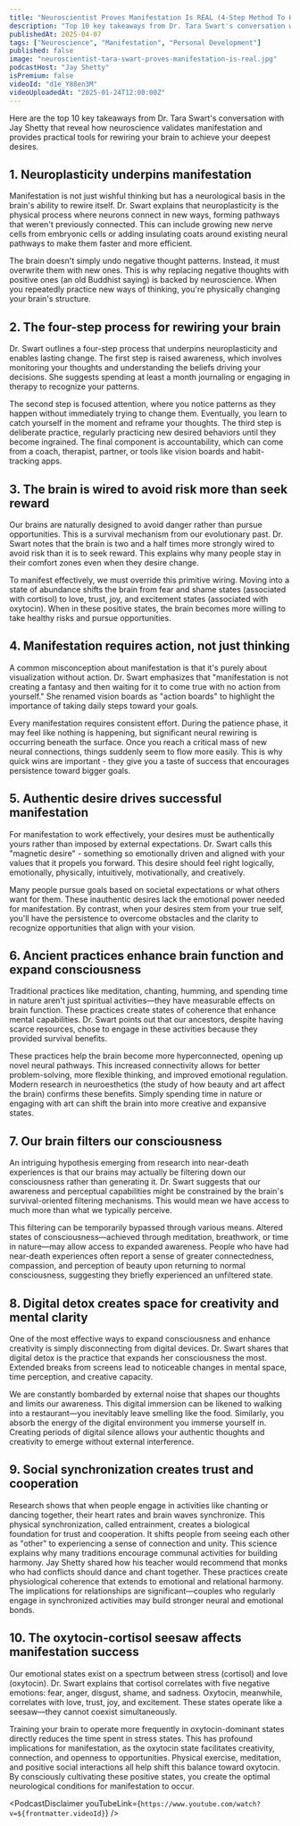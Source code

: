 ```yaml
---
title: "Neuroscientist Proves Manifestation Is REAL (4-Step Method To Hack Your Brain!) | Dr. Tara Swart"
description: "Top 10 key takeaways from Dr. Tara Swart's conversation with Jay Shetty that reveal how neuroscience validates manifestation and provides practical tools for rewiring your brain to achieve your deepest desires."
publishedAt: 2025-04-07
tags: ["Neuroscience", "Manifestation", "Personal Development"]
published: false
image: "neuroscientist-tara-swart-proves-manifestation-is-real.jpg"
podcastHost: "Jay Shetty"
isPremium: false
videoId: "d1e_Y88en3M"
videoUploadedAt: "2025-01-24T12:00:00Z"
---
```



<PodcastSummaryPageLayout frontmatter={frontmatter}>

Here are the top 10 key takeaways from Dr. Tara Swart's conversation with Jay Shetty that reveal how neuroscience validates manifestation and provides practical tools for rewiring your brain to achieve your deepest desires.

## 1. Neuroplasticity underpins manifestation

Manifestation is not just wishful thinking but has a neurological basis in the brain's ability to rewire itself. Dr. Swart explains that neuroplasticity is the physical process where neurons connect in new ways, forming pathways that weren't previously connected. This can include growing new nerve cells from embryonic cells or adding insulating coats around existing neural pathways to make them faster and more efficient.

The brain doesn't simply undo negative thought patterns. Instead, it must overwrite them with new ones. This is why replacing negative thoughts with positive ones (an old Buddhist saying) is backed by neuroscience. When you repeatedly practice new ways of thinking, you're physically changing your brain's structure.

## 2. The four-step process for rewiring your brain

Dr. Swart outlines a four-step process that underpins neuroplasticity and enables lasting change. The first step is raised awareness, which involves monitoring your thoughts and understanding the beliefs driving your decisions. She suggests spending at least a month journaling or engaging in therapy to recognize your patterns.

The second step is focused attention, where you notice patterns as they happen without immediately trying to change them. Eventually, you learn to catch yourself in the moment and reframe your thoughts. The third step is deliberate practice, regularly practicing new desired behaviors until they become ingrained. The final component is accountability, which can come from a coach, therapist, partner, or tools like vision boards and habit-tracking apps.

## 3. The brain is wired to avoid risk more than seek reward

Our brains are naturally designed to avoid danger rather than pursue opportunities. This is a survival mechanism from our evolutionary past. Dr. Swart notes that the brain is two and a half times more strongly wired to avoid risk than it is to seek reward. This explains why many people stay in their comfort zones even when they desire change.

To manifest effectively, we must override this primitive wiring. Moving into a state of abundance shifts the brain from fear and shame states (associated with cortisol) to love, trust, joy, and excitement states (associated with oxytocin). When in these positive states, the brain becomes more willing to take healthy risks and pursue opportunities.

## 4. Manifestation requires action, not just thinking

A common misconception about manifestation is that it's purely about visualization without action. Dr. Swart emphasizes that "manifestation is not creating a fantasy and then waiting for it to come true with no action from yourself." She renamed vision boards as "action boards" to highlight the importance of taking daily steps toward your goals.

Every manifestation requires consistent effort. During the patience phase, it may feel like nothing is happening, but significant neural rewiring is occurring beneath the surface. Once you reach a critical mass of new neural connections, things suddenly seem to flow more easily. This is why quick wins are important - they give you a taste of success that encourages persistence toward bigger goals.

## 5. Authentic desire drives successful manifestation

For manifestation to work effectively, your desires must be authentically yours rather than imposed by external expectations. Dr. Swart calls this "magnetic desire" - something so emotionally driven and aligned with your values that it propels you forward. This desire should feel right logically, emotionally, physically, intuitively, motivationally, and creatively.

Many people pursue goals based on societal expectations or what others want for them. These inauthentic desires lack the emotional power needed for manifestation. By contrast, when your desires stem from your true self, you'll have the persistence to overcome obstacles and the clarity to recognize opportunities that align with your vision.

## 6. Ancient practices enhance brain function and expand consciousness

Traditional practices like meditation, chanting, humming, and spending time in nature aren't just spiritual activities—they have measurable effects on brain function. These practices create states of coherence that enhance mental capabilities. Dr. Swart points out that our ancestors, despite having scarce resources, chose to engage in these activities because they provided survival benefits.

These practices help the brain become more hyperconnected, opening up novel neural pathways. This increased connectivity allows for better problem-solving, more flexible thinking, and improved emotional regulation. Modern research in neuroesthetics (the study of how beauty and art affect the brain) confirms these benefits. Simply spending time in nature or engaging with art can shift the brain into more creative and expansive states.

## 7. Our brain filters our consciousness

An intriguing hypothesis emerging from research into near-death experiences is that our brains may actually be filtering down our consciousness rather than generating it. Dr. Swart suggests that our awareness and perceptual capabilities might be constrained by the brain's survival-oriented filtering mechanisms. This would mean we have access to much more than what we typically perceive.

This filtering can be temporarily bypassed through various means. Altered states of consciousness—achieved through meditation, breathwork, or time in nature—may allow access to expanded awareness. People who have had near-death experiences often report a sense of greater connectedness, compassion, and perception of beauty upon returning to normal consciousness, suggesting they briefly experienced an unfiltered state.

## 8. Digital detox creates space for creativity and mental clarity

One of the most effective ways to expand consciousness and enhance creativity is simply disconnecting from digital devices. Dr. Swart shares that digital detox is the practice that expands her consciousness the most. Extended breaks from screens lead to noticeable changes in mental space, time perception, and creative capacity.

We are constantly bombarded by external noise that shapes our thoughts and limits our awareness. This digital immersion can be likened to walking into a restaurant—you inevitably leave smelling like the food. Similarly, you absorb the energy of the digital environment you immerse yourself in. Creating periods of digital silence allows your authentic thoughts and creativity to emerge without external interference.

## 9. Social synchronization creates trust and cooperation

Research shows that when people engage in activities like chanting or dancing together, their heart rates and brain waves synchronize. This physical synchronization, called entrainment, creates a biological foundation for trust and cooperation. It shifts people from seeing each other as "other" to experiencing a sense of connection and unity.
This science explains why many traditions encourage communal activities for building harmony. Jay Shetty shared how his teacher would recommend that monks who had conflicts should dance and chant together. These practices create physiological coherence that extends to emotional and relational harmony. The implications for relationships are significant—couples who regularly engage in synchronized activities may build stronger neural and emotional bonds.

## 10. The oxytocin-cortisol seesaw affects manifestation success

Our emotional states exist on a spectrum between stress (cortisol) and love (oxytocin). Dr. Swart explains that cortisol correlates with five negative emotions: fear, anger, disgust, shame, and sadness. Oxytocin, meanwhile, correlates with love, trust, joy, and excitement. These states operate like a seesaw—they cannot coexist simultaneously.

Training your brain to operate more frequently in oxytocin-dominant states directly reduces the time spent in stress states. This has profound implications for manifestation, as the oxytocin state facilitates creativity, connection, and openness to opportunities. Physical exercise, meditation, and positive social interactions all help shift this balance toward oxytocin. By consciously cultivating these positive states, you create the optimal neurological conditions for manifestation to occur.

<PodcastDisclaimer
  youTubeLink={`https://www.youtube.com/watch?v=${frontmatter.videoId}`}
/>

</PodcastSummaryPageLayout>
